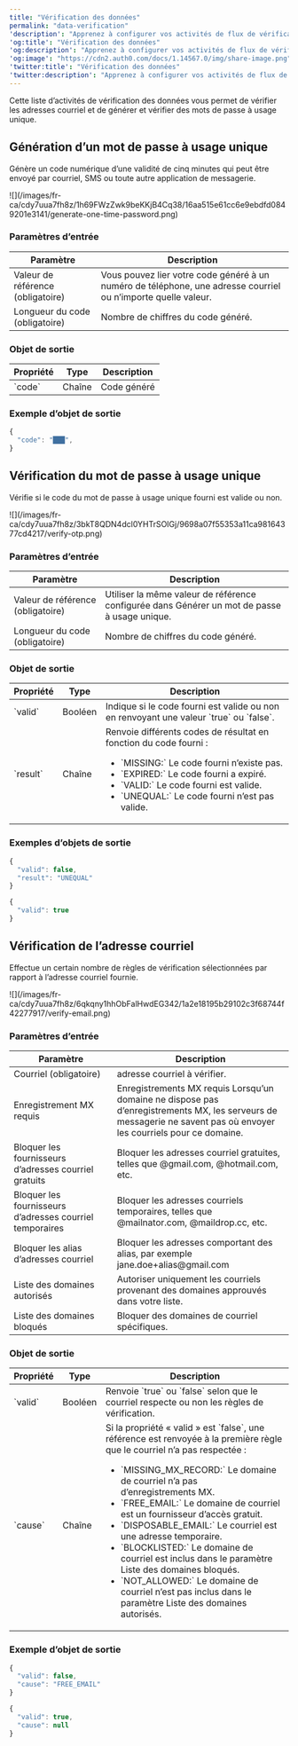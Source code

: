 ---
title: "Vérification des données"
permalink: "data-verification"
'description': "Apprenez à configurer vos activités de flux de vérification des données pour générer et vérifier les mots de passe à usage unique (OTP) et les adresses courriel."
'og:title': "Vérification des données"
'og:description': "Apprenez à configurer vos activités de flux de vérification des données pour générer et vérifier les mots de passe à usage unique (OTP) et les adresses courriel."
'og:image': "https://cdn2.auth0.com/docs/1.14567.0/img/share-image.png"
'twitter:title': "Vérification des données"
'twitter:description': "Apprenez à configurer vos activités de flux de vérification des données pour générer et vérifier les mots de passe à usage unique (OTP) et les adresses courriel."
---

Cette liste d’activités de vérification des données vous permet de vérifier les adresses courriel et de générer et vérifier des mots de passe à usage unique.

## Génération d’un mot de passe à usage unique

Génère un code numérique d’une validité de cinq minutes qui peut être envoyé par courriel, SMS ou toute autre application de messagerie.

<Frame>![](/images/fr-ca/cdy7uua7fh8z/1h69FWzZwk9beKKjB4Cq38/16aa515e61cc6e9ebdfd0849201e3141/generate-one-time-password.png)</Frame>

### Paramètres d’entrée

<table class="table">
<thead>
<tr>
<th><b>Paramètre</b></th>
<th><b>Description</b></th>
</tr>
</thead>
<tbody>
<tr>
<td>Valeur de référence (obligatoire)</td>
<td> 
Vous pouvez lier votre code généré à un numéro de téléphone, une adresse courriel ou n’importe quelle valeur.
          </td>
</tr>
<tr>
<td>Longueur du code (obligatoire)</td>
<td>
Nombre de chiffres du code généré.
          </td>
</tr>
</tbody>
</table>

### Objet de sortie

<table class="table">
<thead>
<tr>
<th><b>Propriété</b></th>
<th><b>Type</b></th>
<th><b>Description</b></th>
</tr>
</thead>
<tbody>
<tr>
<td>`code`</td>
<td>Chaîne</td>
<td>Code généré</td>
</tr>
</tbody>
</table>

### Exemple d’objet de sortie

```javascript lines
{
  "code": "███",
}
```

## Vérification du mot de passe à usage unique

Vérifie si le code du mot de passe à usage unique fourni est valide ou non.

<Frame>![](/images/fr-ca/cdy7uua7fh8z/3bkT8QDN4dcl0YHTrSOIGj/9698a07f55353a11ca98164377cd4217/verify-otp.png)</Frame>

### Paramètres d’entrée

<table class="table">
<thead>
<tr>
<th><b>Paramètre</b></th>
<th><b>Description</b></th>
</tr>
</thead>
<tbody>
<tr>
<td>Valeur de référence (obligatoire)</td>
<td> 
Utiliser la même valeur de référence configurée dans Générer un mot de passe à usage unique.
          </td>
</tr>
<tr>
<td>Longueur du code (obligatoire)</td>
<td>
Nombre de chiffres du code généré.
          </td>
</tr>
</tbody>
</table>

### Objet de sortie

<table class="table">
<thead>
<tr>
<th><b>Propriété</b></th>
<th><b>Type</b></th>
<th><b>Description</b></th>
</tr>
</thead>
<tbody>
<tr>
<td>`valid`</td>
<td>Booléen</td>
<td>Indique si le code fourni est valide ou non en renvoyant une valeur `true` ou `false`.</td>
</tr>
<tr>
<td>`result`</td>
<td>Chaîne</td>
<td>
Renvoie différents codes de résultat en fonction du code fourni :
            <ul> 
            <li> `MISSING:` Le code fourni n’existe pas.</li>
<li> `EXPIRED:` Le code fourni a expiré.</li>
<li> `VALID:` Le code fourni est valide.</li>
<li> `UNEQUAL:` Le code fourni n’est pas valide.</li>
</ul></td>
</tr>
</tbody>
</table>

### Exemples d’objets de sortie

```javascript lines
{
  "valid": false,
  "result": "UNEQUAL"
}
```

```javascript lines
{
  "valid": true
}
```

## Vérification de l’adresse courriel

Effectue un certain nombre de règles de vérification sélectionnées par rapport à l’adresse courriel fournie.

<Frame>![](/images/fr-ca/cdy7uua7fh8z/6qkqny1hhObFalHwdEG342/1a2e18195b29102c3f68744f42277917/verify-email.png)</Frame>

### Paramètres d’entrée

<table class="table">
<thead>
<tr>
<th><b>Paramètre</b></th>
<th><b>Description</b></th>
</tr>
</thead>
<tbody>
<tr>
<td>Courriel (obligatoire)</td>
<td>
adresse courriel à vérifier.
          </td>
</tr>
<tr>
<td>Enregistrement MX requis</td>
<td>
Enregistrements MX requis Lorsqu’un domaine ne dispose pas d’enregistrements MX, les serveurs de messagerie ne savent pas où envoyer les courriels pour ce domaine.
          </td>
</tr>
<tr>
<td>Bloquer les fournisseurs d’adresses courriel gratuits</td>
<td>
Bloquer les adresses courriel gratuites, telles que @gmail.com, @hotmail.com, etc.
          </td>
</tr>
<tr>
<td>Bloquer les fournisseurs d’adresses courriel temporaires</td>
<td>Bloquer les adresses courriels temporaires, telles que @mailnator.com, @maildrop.cc, etc.</td>
</tr>
<tr>
<td>Bloquer les alias d’adresses courriel</td>
<td>Bloquer les adresses comportant des alias, par exemple jane.doe+alias@gmail.com</td>
</tr>
<tr>
<td>Liste des domaines autorisés</td>
<td>Autoriser uniquement les courriels provenant des domaines approuvés dans votre liste.</td>
</tr>
<tr>
<td>Liste des domaines bloqués</td>
<td>Bloquer des domaines de courriel spécifiques.</td>
</tr>
</tbody>
</table>

### Objet de sortie

<table class="table">
<thead>
<tr>
<th><b>Propriété</b></th>
<th><b>Type</b></th>
<th><b>Description</b></th>
</tr>
</thead>
<tbody>
<tr>
<td>`valid`</td>
<td>Booléen</td>
<td>Renvoie `true` ou `false` selon que le courriel respecte ou non les règles de vérification.</td>
</tr>
<tr>
<td>`cause`</td>
<td>Chaîne</td>
<td>
Si la propriété « valid » est `false`, une référence est renvoyée à la première règle que le courriel n’a pas respectée :
            <ul> 
            <li> `MISSING_MX_RECORD:` Le domaine de courriel n’a pas d’enregistrements MX.</li>
<li> `FREE_EMAIL:` Le domaine de courriel est un fournisseur d’accès gratuit.</li>
<li> `DISPOSABLE_EMAIL:` Le courriel est une adresse temporaire.</li>
<li> `BLOCKLISTED:` Le domaine de courriel est inclus dans le paramètre Liste des domaines bloqués.</li>
<li> `NOT_ALLOWED:` Le domaine de courriel n’est pas inclus dans le paramètre Liste des domaines autorisés.</li>
</ul></td>
</tr>
</tbody>
</table>

### Exemple d’objet de sortie

```javascript lines
{
  "valid": false,
  "cause": "FREE_EMAIL"
}
```

```javascript lines
{
  "valid": true,
  "cause": null
}
```

